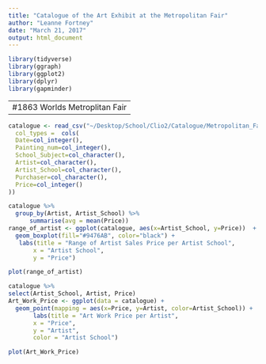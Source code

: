 ```yaml
---
title: "Catalogue of the Art Exhibit at the Metropolitan Fair"
author: "Leanne Fortney"
date: "March 21, 2017"
output: html_document
---
```

```r

library(tidyverse)
library(ggraph)
library(ggplot2)
library(dplyr)
library(gapminder)
```
----
#1863 Worlds Metroplitan Fair 
---

```r
catalogue <- read_csv("~/Desktop/School/Clio2/Catalogue/Metropolitan_Fair.csv", 
  col_types =  cols(
  Date=col_integer(),
  Painting_num=col_integer(),
  School_Subject=col_character(), 
  Artist=col_character(), 
  Artist_School=col_character(), 
  Purchaser=col_character(),
  Price=col_integer()
))
```
```r
catalogue %>%
  group_by(Artist, Artist_School) %>% 
      summarise(avg = mean(Price))
range_of_artist <- ggplot(catalogue, aes(x=Artist_School, y=Price))  +
  geom_boxplot(fill="#9476AB", color="black") +
   labs(title = "Range of Artist Sales Price per Artist School",
       x = "Artist School",
       y = "Price")
```
```r
plot(range_of_artist)
```
```r
catalogue %>% 
select(Artist_School, Artist, Price)
Art_Work_Price <- ggplot(data = catalogue) + 
  geom_point(mapping = aes(x=Price, y=Artist, color=Artist_School)) +
       labs(title = "Art Work Price per Artist",
       x = "Price",
       y = "Artist",
       color = "Artist School")
```
```r
plot(Art_Work_Price)
```